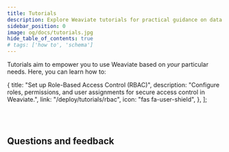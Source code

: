 ```yaml
---
title: Tutorials
description: Explore Weaviate tutorials for practical guidance on data management and queries.
sidebar_position: 0
image: og/docs/tutorials.jpg
hide_table_of_contents: true
# tags: ['how to', 'schema']
---
```



<BasicPrereqs />

Tutorials aim to empower you to use Weaviate based on _your_ particular needs.
Here, you can learn how to:


  {
    title: "Set up Role-Based Access Control (RBAC)",
    description:
      "Configure roles, permissions, and user assignments for secure access control in Weaviate.",
    link: "/deploy/tutorials/rbac",
    icon: "fas fa-user-shield",
  },
];

<br />
<CardsSection items={advancedFeaturesData} />
<br />

## Questions and feedback


<DocsFeedback/>
